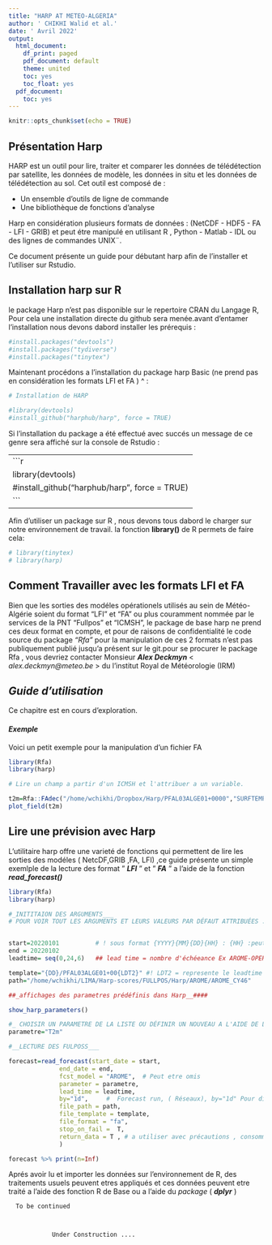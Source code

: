 ```yaml
---
title: "HARP AT METEO-ALGERIA"
author: ' CHIKHI Walid et al.'
date: ' Avril 2022'
output:
  html_document:
    df_print: paged
    pdf_document: default
    theme: united
    toc: yes
    toc_float: yes
  pdf_document:
    toc: yes
---
```


```r
knitr::opts_chunk$set(echo = TRUE)
```
## Présentation Harp 
HARP est un outil pour lire, traiter et comparer les données de télédétection par satellite, les données de modèle, les données in situ  et les données de télédétection au sol. Cet outil est composé de :

  - Un ensemble d'outils de ligne de commande
  - Une bibliothèque de fonctions d'analyse

Harp en considération plusieurs formats de données : (NetCDF - HDF5 - FA - LFI - GRIB) et peut étre manipulé en utilisant R , Python - Matlab - IDL ou des lignes de commandes UNIX¨.

Ce document présente un guide pour débutant harp afin de l'installer et l'utiliser sur Rstudio.  

## Installation harp sur R 
le package Harp n'est pas disponible sur le repertoire CRAN du Langage R, Pour cela une installation directe du github sera menée.avant d'entamer l'installation nous devons dabord installer les prérequis : 

```r
#install.packages("devtools")
#install.packages("tydiverse")
#install.packages("tinytex")
```

Maintenant procédons a l'installation du package harp Basic (ne prend pas en considération les formats LFI et FA ) ^ : 

```r
# Installation de HARP 

#library(devtools)
#install_github("harphub/harp", force = TRUE)

```

Si l'installation du package a été effectué avec succés un message de ce genre sera affiché sur la console de Rstudio :  

-----------------------------
```r
library(devtools)
#install_github("harphub/harp", force = TRUE)
```
-----------------------------

Afin d'utiliser un package sur R , nous devons tous dabord le charger sur notre environnement de travail. la fonction **library()** de R permets de faire cela:  

```r

# library(tinytex)
# library(harp)

```

## Comment Travailler avec les formats LFI et FA 
 
Bien que les sorties des modéles opérationels utilisés au sein de Météo-Algérie soient du format "LFI" et "FA" ou plus couramment nommée par le services de la PNT "Fullpos" et "ICMSH", le package de base harp ne prend ces deux format en compte, et pour de raisons de confidentialité le code source du package _"Rfa"_ pour la manipulation de ces 2 formats n'est pas publiquement publié jusqu'a présent sur le git.pour se procurer le package Rfa , vous devriez contacter Monsieur **_Alex_ _Deckmyn_** < _alex.deckmyn@meteo.be_ > du l'institut Royal de Météorologie (IRM)           


## *Guide d'utilisation* 

Ce chapitre est en cours d'exploration.

#### _Exemple_

Voici un petit exemple pour la manipulation d'un fichier FA

```r
library(Rfa)
library(harp)

# Lire un champ a partir d'un ICMSH et l'attribuer a un variable. 

t2m=Rfa::FAdec("/home/wchikhi/Dropbox/Harp/PFAL03ALGE01+0000","SURFTEMPERATURE")
plot_field(t2m)
```


## Lire une prévision avec Harp  

L'utilitaire harp offre une varieté de fonctions qui permettent de lire les sorties des modéles ( NetcDF,GRIB ,FA, LFI) ,ce guide présente un simple exemlple de la lecture des format " **_LFI_** "  et   " **_FA_** " a l'aide de la fonction **_read_forecast()_** 

```r
library(Rfa)
library(harp)

#_INITITAION DES ARGUMENTS___ 
# POUR VOIR TOUT LES ARGUMENTS ET LEURS VALEURS PAR DÉFAUT ATTRIBUÉES . VEUILLEZ VOIR LE VOLET "Help" 


start=20220101          # ! sous format {YYYY}{MM}{DD}{HH} : {HH} :peut etre omis
end = 20220102
leadtime= seq(0,24,6)   ## lead time = nombre d'échéeance Ex AROME-OPER -> leatime=seq(0,48,6) or 48 echeances avec un pas de 3h 

template="{DD}/PFAL03ALGE01+00{LDT2}" #! LDT2 = represente le leadtime dans Harp; 2 = en 2 chiffres;  
path="/home/wchikhi/LIMA/Harp-scores/FULLPOS/Harp/AROME/AROME_CY46"

##_affichages des parametres prédéfinis dans Harp__####

show_harp_parameters()

#_ CHOISIR UN PARAMETRE DE LA LISTE OU DÉFINIR UN NOUVEAU A L'AIDE DE LA FONCTION : as_harp_parameter() 
parametre="T2m"

```

```r
#__LECTURE DES FULPOSS___

forecast=read_forecast(start_date = start,
              end_date = end,
              fcst_model = "AROME",  # Peut etre omis 
              parameter = parametre,
              lead_time = leadtime,
              by="1d",     #  Forecast run, ( Réseaux), by="1d" Pour dire 1 réseau chaque minuit, 
              file_path = path,
              file_template = template,
              file_format = "fa",
              stop_on_fail =  T,
              return_data = T , # a utiliser avec précautions , consomme beaucoup de mémorire RAM.
              )
```

```r

forecast %>% print(n=Inf)

```
Aprés avoir lu et importer les données sur l'environnement de R, des traitements usuels peuvent etres appliqués et ces données peuvent etre traité a l'aide des fonction R de Base ou a l'aide du _package_ (  **_dplyr_** )   



      To be continued



                Under Construction .... 




